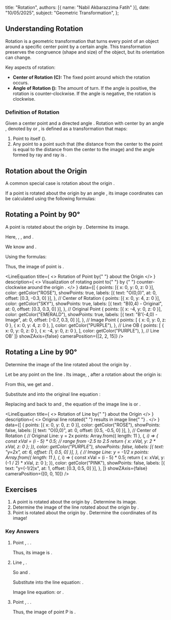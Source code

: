 
  title: "Rotation",
  authors: [{ name: "Nabil Akbarazzima Fatih" }],
  date: "10/05/2025",
  subject: "Geometric Transformation",
};

## Understanding Rotation

Rotation is a geometric transformation that turns every point of an object around a specific center point by a certain angle. This transformation preserves the congruence (shape and size) of the object, but its orientation can change.

Key aspects of rotation:

- **Center of Rotation (C):** The fixed point around which the rotation occurs.
- **Angle of Rotation (<InlineMath math="\theta" />):** The amount of turn. If the angle is positive, the rotation is counter-clockwise. If the angle is negative, the rotation is clockwise.

### Definition of Rotation

Given a center point <InlineMath math="C" /> and a directed angle <InlineMath math="\theta" />. Rotation with center <InlineMath math="C" /> by an angle <InlineMath math="\theta" />, denoted by <InlineMath math="\rho_{C,\theta}" /> or <InlineMath math="R(C,\theta)" />, is defined as a transformation that maps:

1. Point <InlineMath math="C" /> to itself (<InlineMath math="C'=C" />).
2. Any point <InlineMath math="P" /> to a point <InlineMath math="P'" /> such that <InlineMath math="CP = CP'" /> (the distance from the center to the point is equal to the distance from the center to the image) and the angle formed by ray <InlineMath math="\vec{CP}" /> and ray <InlineMath math="\vec{CP'}" /> is <InlineMath math="\theta" />.

## Rotation about the Origin

A common special case is rotation about the origin <InlineMath math="O(0,0)" />.

If a point <InlineMath math="P(x,y)" /> is rotated about the origin <InlineMath math="O(0,0)" /> by an angle <InlineMath math="\theta" />, its image coordinates <InlineMath math="P'(x',y')" /> can be calculated using the following formulas:

<div className="flex flex-col gap-4">
  <BlockMath math="x' = x \cos \theta - y \sin \theta" />
  <BlockMath math="y' = x \sin \theta + y \cos \theta" />
</div>

## Rotating a Point by 90°

A point <InlineMath math="B(0,4)" /> is rotated about the origin <InlineMath math="(0,0)" /> by <InlineMath math="90^\circ" />. Determine its image.

Here, <InlineMath math="x=0" />, <InlineMath math="y=4" />, and <InlineMath math="\theta = 90^\circ" />.

We know <InlineMath math="\cos 90^\circ = 0" /> and <InlineMath math="\sin 90^\circ = 1" />.

Using the formulas:

<div className="flex flex-col gap-4">
  <BlockMath math="x' = (0) \cos 90^\circ - (4) \sin 90^\circ = 0 \cdot 0 - 4 \cdot 1 = -4" />
  <BlockMath math="y' = (0) \sin 90^\circ + (4) \cos 90^\circ = 0 \cdot 1 + 4 \cdot 0 = 0" />
</div>

Thus, the image of point <InlineMath math="B(0,4)" /> is <InlineMath math="B'(-4,0)" />.

<LineEquation
  title={
    <>
      Rotation of Point <InlineMath math="B(0,4)" /> by{" "}
      <InlineMath math="90^\circ" /> about the Origin
    </>
  }
  description={
    <>
      Visualization of rotating point <InlineMath math="B(0,4)" /> to{" "}
      <InlineMath math="B'(-4,0)" /> by <InlineMath math="90^\circ" />{" "}
      counter-clockwise around the origin <InlineMath math="O(0,0)" />.
    </>
  }
  data={[
    {
      points: [{ x: 0, y: 0, z: 0 }],
      color: getColor("ROSE"),
      showPoints: true,
      labels: [{ text: "O(0,0)", at: 0, offset: [0.3, -0.3, 0] }],
    }, // Center of Rotation
    {
      points: [{ x: 0, y: 4, z: 0 }],
      color: getColor("SKY"),
      showPoints: true,
      labels: [{ text: "B(0,4) - Original", at: 0, offset: [0.3, 0.3, 0] }],
    }, // Original Point
    {
      points: [{ x: -4, y: 0, z: 0 }],
      color: getColor("EMERALD"),
      showPoints: true,
      labels: [{ text: "B'(-4,0) - Image", at: 0, offset: [-0.7, 0.3, 0] }],
    }, // Image Point
    {
      points: [
        { x: 0, y: 0, z: 0 },
        { x: 0, y: 4, z: 0 },
      ],
      color: getColor("PURPLE"),
    }, // Line OB
    {
      points: [
        { x: 0, y: 0, z: 0 },
        { x: -4, y: 0, z: 0 },
      ],
      color: getColor("PURPLE"),
    }, // Line OB'
  ]}
  showZAxis={false}
  cameraPosition={[2, 2, 15]}
/>

## Rotating a Line by 90°

Determine the image of the line <InlineMath math="y=2x" /> rotated about the origin <InlineMath math="(0,0)" /> by <InlineMath math="90^\circ" />.

Let <InlineMath math="P(x,y)" /> be any point on the line <InlineMath math="y=2x" />. Its image, <InlineMath math="P'(x',y')" />, after a <InlineMath math="90^\circ" /> rotation about the origin is:

<div className="flex flex-col gap-4">
  <BlockMath math="x' = x \cos 90^\circ - y \sin 90^\circ = x(0) - y(1) = -y" />
  <BlockMath math="y' = x \sin 90^\circ + y \cos 90^\circ = x(1) + y(0) = x" />
</div>

From this, we get <InlineMath math="y = -x'" /> and <InlineMath math="x = y'" />.

Substitute <InlineMath math="x = y'" /> and <InlineMath math="y = -x'" /> into the original line equation <InlineMath math="y=2x" />:

<div className="flex flex-col gap-4">
  <BlockMath math="(-x') = 2(y')" />
  <BlockMath math="-x' = 2y'" />
</div>

Replacing <InlineMath math="x'" /> and <InlineMath math="y'" /> back to <InlineMath math="x" /> and <InlineMath math="y" />, the equation of the image line is <InlineMath math="-x = 2y" /> or <InlineMath math="y = -\frac{1}{2}x" />.

<LineEquation
  title={
    <>
      Rotation of Line <InlineMath math="y=2x" /> by{" "}
      <InlineMath math="90^\circ" /> about the Origin
    </>
  }
  description={
    <>
      Original line <InlineMath math="y=2x" /> rotated{" "}
      <InlineMath math="90^\circ" /> results in image line{" "}
      <InlineMath math="y = -\frac{1}{2}x" />.
    </>
  }
  data={[
    {
      points: [{ x: 0, y: 0, z: 0 }],
      color: getColor("ROSE"),
      showPoints: false,
      labels: [{ text: "O(0,0)", at: 0, offset: [0.5, -0.5, 0] }],
    }, // Center of Rotation
    {
      // Original Line: y = 2x
      points: Array.from({ length: 11 }, (_, i) => {
        const xVal = (i - 5) * 0.5; // range from -2.5 to 2.5
        return { x: xVal, y: 2 * xVal, z: 0 };
      }),
      color: getColor("PURPLE"),
      showPoints: false,
      labels: [{ text: "y=2x", at: 6, offset: [1, 0.5, 0] }],
    },
    {
      // Image Line: y = -1/2 x
      points: Array.from({ length: 11 }, (_, i) => {
        const xVal = (i - 5) * 0.5;
        return { x: xVal, y: (-1 / 2) * xVal, z: 0 };
      }),
      color: getColor("PINK"),
      showPoints: false,
      labels: [{ text: "y=(-1/2)x", at: 1, offset: [0.3, 0.5, 0] }],
    },
  ]}
  showZAxis={false}
  cameraPosition={[0, 0, 10]}
/>

## Exercises

1.  A point <InlineMath math="A(3,0)" /> is rotated about the origin <InlineMath math="(0,0)" /> by <InlineMath math="90^\circ" />. Determine its image.
2.  Determine the image of the line <InlineMath math="y=4x" /> rotated about the origin <InlineMath math="(0,0)" /> by <InlineMath math="90^\circ" />.
3.  Point <InlineMath math="P(-2, -5)" /> is rotated about the origin <InlineMath math="O(0,0)" /> by <InlineMath math="180^\circ" />. Determine the coordinates of its image!

### Key Answers

1.  Point <InlineMath math="A(3,0)" />, <InlineMath math="\theta = 90^\circ" />. <InlineMath math="x=3, y=0" />.

    <div className="flex flex-col gap-4">
      <BlockMath math="x' = 3 \cos 90^\circ - 0 \sin 90^\circ = 3(0) - 0(1) = 0" />
      <BlockMath math="y' = 3 \sin 90^\circ + 0 \cos 90^\circ = 3(1) + 0(0) = 3" />
    </div>

    Thus, its image is <InlineMath math="A'(0,3)" />.

2.  Line <InlineMath math="y=4x" />, <InlineMath math="\theta = 90^\circ" />.

    <div className="flex flex-col gap-4">
      <BlockMath math="x' = -y" />
      <BlockMath math="y' = x" />
    </div>

    So <InlineMath math="y = -x'" /> and <InlineMath math="x = y'" />.

    Substitute into the line equation: <InlineMath math="(-x') = 4(y')" />.

    Image line equation: <InlineMath math="-x = 4y" /> or <InlineMath math="y = -\frac{1}{4}x" />.

3.  Point <InlineMath math="P(-2,-5)" />, <InlineMath math="\theta = 180^\circ" />. <InlineMath math="x=-2, y=-5" />.

    <div className="flex flex-col gap-4">
      <BlockMath math="\cos 180^\circ = -1" />
      <BlockMath math="\sin 180^\circ = 0" />
    </div>

    <div className="flex flex-col gap-4">
      <BlockMath math="x' = (-2) \cos 180^\circ - (-5) \sin 180^\circ = (-2)(-1) - (-5)(0) = 2 - 0 = 2" />
      <BlockMath math="y' = (-2) \sin 180^\circ + (-5) \cos 180^\circ = (-2)(0) + (-5)(-1) = 0 + 5 = 5" />
    </div>

    Thus, the image of point P is <InlineMath math="P'(2,5)" />.
